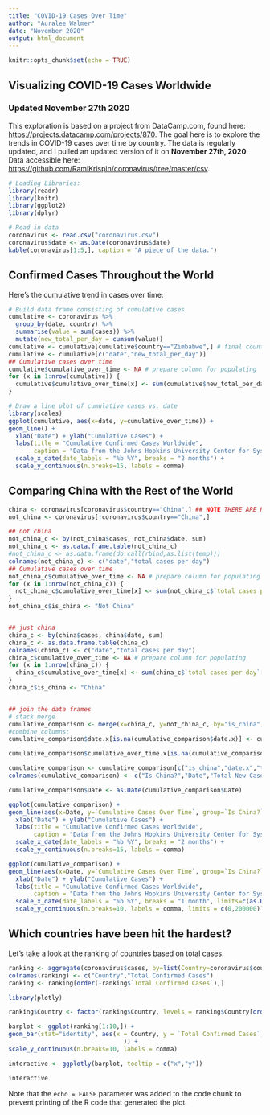 ```yaml
---
title: "COVID-19 Cases Over Time"
author: "Auralee Walmer"
date: "November 2020"
output: html_document
---
```


```r
knitr::opts_chunk$set(echo = TRUE)
```

## Visualizing COVID-19 Cases Worldwide 
### Updated November 27th 2020

This exploration is based on a project from DataCamp.com, found here: <https://projects.datacamp.com/projects/870>. The goal here is to explore the trends in COVID-19 cases over time by country. The data is regularly updated, and I pulled an updated version of it on **November 27th, 2020**. Data accessible here: <https://github.com/RamiKrispin/coronavirus/tree/master/csv>.


```r
# Loading Libraries:
library(readr)
library(knitr)
library(ggplot2)
library(dplyr)

# Read in data
coronavirus <- read.csv("coronavirus.csv")
coronavirus$date <- as.Date(coronavirus$date)
kable(coronavirus[1:5,], caption = "A piece of the data.")

```

## Confirmed Cases Throughout the World

Here's the cumulative trend in cases over time:

```r
# Build data frame consisting of cumulative cases
cumulative <- coronavirus %>% 
  group_by(date, country) %>%
  summarise(value = sum(cases)) %>%
  mutate(new_total_per_day = cumsum(value))
cumulative <- cumulative[cumulative$country=="Zimbabwe",] # final country of the count
cumulative <- cumulative[c("date","new_total_per_day")]
## Cumulative cases over time
cumulative$cumulative_over_time <- NA # prepare column for populating
for (x in 1:nrow(cumulative)) {
  cumulative$cumulative_over_time[x] <- sum(cumulative$new_total_per_day[1:x])
}

# Draw a line plot of cumulative cases vs. date
library(scales)
ggplot(cumulative, aes(x=date, y=cumulative_over_time)) +
geom_line() +
  xlab("Date") + ylab("Cumulative Cases") +
  labs(title = "Cumulative Confirmed Cases Worldwide",
       caption = "Data from the Johns Hopkins University Center for Systems Science and Engineering Coronavirus repository.") +
  scale_x_date(date_labels = "%b %Y", breaks = "2 months") + 
  scale_y_continuous(n.breaks=15, labels = comma)

```

## Comparing China with the Rest of the World

```r
china <- coronavirus[coronavirus$country=="China",] ## NOTE THERE ARE REPEAT DATES BC PROVINCE
not_china <- coronavirus[!coronavirus$country=="China",]

## not china
not_china_c <- by(not_china$cases, not_china$date, sum)
not_china_c <- as.data.frame.table(not_china_c)
#not_china_c <- as.data.frame(do.call(rbind,as.list(temp)))
colnames(not_china_c) <- c("date","total cases per day")
## Cumulative cases over time
not_china_c$cumulative_over_time <- NA # prepare column for populating
for (x in 1:nrow(not_china_c)) {
  not_china_c$cumulative_over_time[x] <- sum(not_china_c$`total cases per day`[1:x])
}
not_china_c$is_china <- "Not China"


## just china
china_c <- by(china$cases, china$date, sum)
china_c <- as.data.frame.table(china_c)
colnames(china_c) <- c("date","total cases per day")
china_c$cumulative_over_time <- NA # prepare column for populating
for (x in 1:nrow(china_c)) {
  china_c$cumulative_over_time[x] <- sum(china_c$`total cases per day`[1:x])
}
china_c$is_china <- "China"


## join the data frames
# stack merge
cumulative_comparison <- merge(x=china_c, y=not_china_c, by="is_china", all=TRUE)
#combine columns:
cumulative_comparison$date.x[is.na(cumulative_comparison$date.x)] <- cumulative_comparison$date.y[is.na(cumulative_comparison$date.x)]

cumulative_comparison$cumulative_over_time.x[is.na(cumulative_comparison$cumulative_over_time.x)] <- cumulative_comparison$cumulative_over_time.y[is.na(cumulative_comparison$cumulative_over_time.x)]

cumulative_comparison <- cumulative_comparison[c("is_china","date.x","total cases per day.x", "cumulative_over_time.x")]
colnames(cumulative_comparison) <- c("Is China?","Date","Total New Cases per Day", "Cumulative Cases Over Time")

cumulative_comparison$Date <- as.Date(cumulative_comparison$Date)

```

```r
ggplot(cumulative_comparison) +
geom_line(aes(x=Date, y=`Cumulative Cases Over Time`, group=`Is China?`, color=`Is China?`)) +
  xlab("Date") + ylab("Cumulative Cases") +
  labs(title = "Cumulative Confirmed Cases Worldwide",
       caption = "Data from the Johns Hopkins University Center for Systems Science and Engineering Coronavirus repository.") +
  scale_x_date(date_labels = "%b %Y", breaks = "2 months") + 
  scale_y_continuous(n.breaks=15, labels = comma)

```
```r
ggplot(cumulative_comparison) +
geom_line(aes(x=Date, y=`Cumulative Cases Over Time`, group=`Is China?`, color=`Is China?`)) +
  xlab("Date") + ylab("Cumulative Cases") +
  labs(title = "Cumulative Confirmed Cases Worldwide",
       caption = "Data from the Johns Hopkins University Center for Systems Science and Engineering Coronavirus repository.") +
  scale_x_date(date_labels = "%b %Y", breaks = "1 month", limits=c(as.Date("2020-01-22"),as.Date("2020-05-01"))) + 
  scale_y_continuous(n.breaks=10, labels = comma, limits = c(0,200000))

```


## Which countries have been hit the hardest?

Let's take a look at the ranking of countries based on total cases.

```r

ranking <- aggregate(coronavirus$cases, by=list(Country=coronavirus$country), FUN=sum)
colnames(ranking) <- c("Country","Total Confirmed Cases")
ranking <- ranking[order(-ranking$`Total Confirmed Cases`),]

```

```r
library(plotly)

ranking$Country <- factor(ranking$Country, levels = ranking$Country[order(-ranking$`Total Confirmed Cases`)])

barplot <- ggplot(ranking[1:10,]) +
geom_bar(stat="identity", aes(x = Country, y = `Total Confirmed Cases`, fill=Country
                                )) +
scale_y_continuous(n.breaks=10, labels = comma)

interactive <- ggplotly(barplot, tooltip = c("x","y"))

interactive

```



Note that the `echo = FALSE` parameter was added to the code chunk to prevent printing of the R code that generated the plot.
